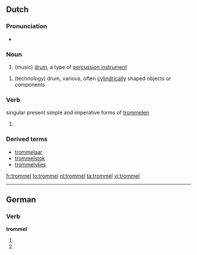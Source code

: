 ==Dutch==

===Pronunciation===
* {{audio|Nl-trommel.ogg|Audio}}

===Noun===
{{nl-noun|trommels|trommeltje}}

# (music) [[drum]], a type of [[percussion instrument]]

# (technology) drum, various, often [[cylindrical]]ly shaped objects or components

===Verb===
singular present simple and imperative forms of [[trommelen]]

# {{defn|Dutch}}

===Derived terms===
* [[trommelaar]]
* [[trommelstok]]
* [[trommelvlies]]

[[fr:trommel]]
[[lo:trommel]]
[[nl:trommel]]
[[ta:trommel]]
[[vi:trommel]]

----
==German==

===Verb===

'''trommel'''

# {{de-verb form of|trommeln|1|s|g}}
# {{de-verb form of|trommeln|i|s}}

{{count page|[[Wiktionary:Page count]]}}


{{rfc-auto}}
